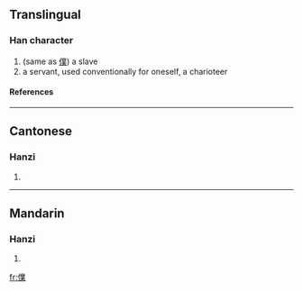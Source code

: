 ==Translingual==
===Han character===
{{Han char|rad=人|as=13|sn=15|four=|canj=人廿金木 (OTCD)}}
# (same as [[僕]]) a slave
# a servant, used conventionally for oneself, a charioteer
====References====
{{Han ref|kx=0118.220|hdz=10224.110|uh=3492|ud=13458}}

----
==Cantonese==
===Hanzi===
{{yue-hanzi|jyut=|y=buk6}}
# {{defn|Cantonese}}

----
==Mandarin==
===Hanzi===
{{cmn-hanzi|pin=[[pú]] (pu2)|wg=p'u<sup>2</sup>}}
# {{defn|Mandarin}}

[[fr:㒒]]